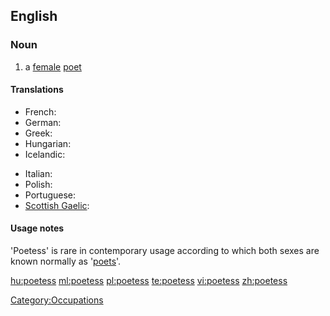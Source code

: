 ==English==
{{wikipedia}}

===Noun===
{{en-noun|es}}

# {{dated}} a [[female]] [[poet]]

====Translations====
{{trans-top|female poet}}
* French: {{t+|fr|poétesse|f}}
* German: {{t|de|Dichterin|f}}
* Greek: {{t+|el|ποιήτρια|f|tr=poiítria}}
* Hungarian: {{t+|hu|költőnő}}
* Icelandic: {{t-|is|skáldkona|f}}
{{trans-mid}}
* Italian: {{t+|it|poetessa|f}}
* Polish: {{t+|pl|poetka|f}}
* Portuguese: {{t-|pt|poetisa|f}}
* [[Scottish Gaelic]]: {{t-|gd|bana-bhàrd|f|xs=Scottish Gaelic}}
{{trans-bottom}}

====Usage notes====
'Poetess' is rare in contemporary usage according to which both sexes are known normally as '[[poet]]s'.

[[Category:Occupations]]

[[hu:poetess]]
[[ml:poetess]]
[[pl:poetess]]
[[te:poetess]]
[[vi:poetess]]
[[zh:poetess]]
